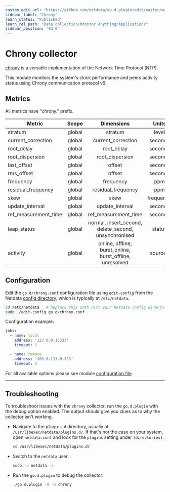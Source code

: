 ```yaml
---
custom_edit_url: "https://github.com/netdata/go.d.plugin/edit/master/modules/chrony/README.md"
sidebar_label: "Chrony"
learn_status: "Published"
learn_rel_path: "Data collection/Monitor Anything/Applications"
sidebar_position: "93.0"
---
```



# Chrony collector

[chrony](https://chrony.tuxfamily.org/) is a versatile implementation of the Network Time Protocol (NTP).

This module monitors the system's clock performance and peers activity status using Chrony communication protocol v6.

## Metrics

All metrics have "chrony." prefix.

| Metric               | Scope  |                        Dimensions                        |   Units   |
|----------------------|:------:|:--------------------------------------------------------:|:---------:|
| stratum              | global |                         stratum                          |   level   |
| current_correction   | global |                    current_correction                    |  seconds  |
| root_delay           | global |                        root_delay                        |  seconds  |
| root_dispersion      | global |                     root_dispersion                      |  seconds  |
| last_offset          | global |                          offset                          |  seconds  |
| rms_offset           | global |                          offset                          |  seconds  |
| frequency            | global |                        frequency                         |    ppm    |
| residual_frequency   | global |                    residual_frequency                    |    ppm    |
| skew                 | global |                           skew                           | frequency |
| update_interval      | global |                     update_interval                      |  seconds  |
| ref_measurement_time | global |                   ref_measurement_time                   |  seconds  |
| leap_status          | global |   normal, insert_second, delete_second, unsynchronised   |  status   |
| activity             | global | online, offline, burst_online, burst_offline, unresolved |  sources  |

## Configuration

Edit the `go.d/chrony.conf` configuration file using `edit-config` from the
Netdata [config directory](https://learn.netdata.cloud/docs/configure/nodes), which is typically at `/etc/netdata`.

```bash
cd /etc/netdata   # Replace this path with your Netdata config directory, if different
sudo ./edit-config go.d/chrony.conf
```

Configuration example:

```yaml
jobs:
  - name: local
    address: '127.0.0.1:323'
    timeout: 1

  - name: remote
    address: '203.0.113.0:323'
    timeout: 3
```

For all available options please see
module [configuration file](https://github.com/netdata/go.d.plugin/blob/master/config/go.d/chrony.conf).

---

## Troubleshooting

To troubleshoot issues with the `chrony` collector, run the `go.d.plugin` with the debug option enabled. The
output should give you clues as to why the collector isn't working.

- Navigate to the `plugins.d` directory, usually at `/usr/libexec/netdata/plugins.d/`. If that's not the case on
  your system, open `netdata.conf` and look for the `plugins` setting under `[directories]`.

  ```bash
  cd /usr/libexec/netdata/plugins.d/
  ```

- Switch to the `netdata` user.

  ```bash
  sudo -u netdata -s
  ```

- Run the `go.d.plugin` to debug the collector:

  ```bash
  ./go.d.plugin -d -m chrony
  ```
